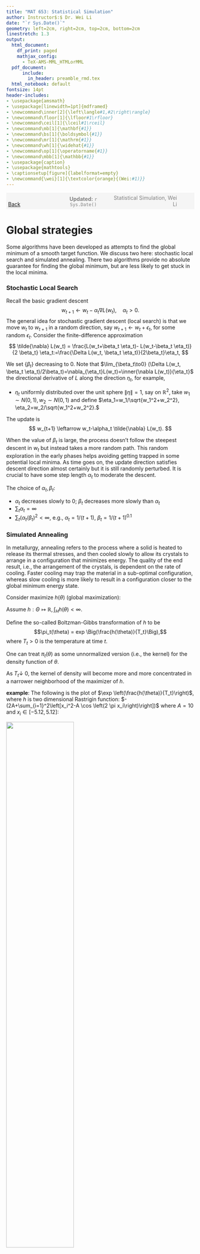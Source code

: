 ```yaml
---
title: "MAT 653: Statistical Simulation"
author: Instructor$:$ Dr. Wei Li
date: "`r Sys.Date()`"
geometry: left=2cm, right=2cm, top=2cm, bottom=2cm
linestretch: 1.3
output:
  html_document:
    df_print: paged
    mathjax_config:
      - TeX-AMS-MML_HTMLorMML   
  pdf_document: 
      include:
        in_header: preamble_rmd.tex
  html_notebook: default
fontsize: 14pt
header-includes:
- \usepackage{amsmath}
- \usepackage[linewidth=1pt]{mdframed}
- \newcommand\inner[2]{\left\langle#1,#2\right\rangle}
- \newcommand\floor[1]{\lfloor#1\rfloor}
- \newcommand\ceil[1]{\lceil#1\rceil}
- \newcommand\mb[1]{\mathbf{#1}}
- \newcommand\bs[1]{\boldsymbol{#1}}
- \newcommand\mr[1]{\mathrm{#1}}
- \newcommand\wh[1]{\widehat{#1}}
- \newcommand\op[1]{\operatorname{#1}}
- \newcommand\mbb[1]{\mathbb{#1}}
- \usepackage{caption}
- \usepackage{mathtools}
- \captionsetup[figure]{labelformat=empty}
- \newcommand{\wei}[1]{\textcolor{orange}{(Wei:#1)}}
---
```



<script type="text/x-mathjax-config">
MathJax.Hub.Config({
  TeX: { equationNumbers: { autoNumber: "AMS" } }
});
</script>


<span style="background-color: #f5f5f5; padding: 5px; display: block;">
    <span style="width: 25%; display: inline-block; text-align: left;">
        [Back](javascript:window.history.back())
    </span>
    <span style="width: 30%; display: inline-block; text-align: center; color: grey;">
        **Updated:** `r Sys.Date()`
    </span>
    <span style="width: 35%; display: inline-block; text-align: right; color: grey;">
        Statistical Simulation, Wei Li
    </span>
</span>

<!------------->

# Global strategies

Some algorithms have been developed as attempts to find the global minimum of a smooth target function. We discuss two here: stochastic local search and simulated annealing. There two algorithms provide no absolute guarantee for finding the global minimum, but are less likely to get stuck in the local minima.

### Stochastic Local Search

Recall the basic gradient descent
$$
w_{t+1} \leftarrow w_t -\alpha_t \nabla L(w_t), \quad \alpha_t>0.
$$
The general idea for stochastic gradient descent (local search) is that we move $w_t$ to $w_{t+1}$ in a random direction, say $w_{t+1} \leftarrow w_t + \epsilon_t$, for some random $\epsilon_t$. Consider the finite-difference approximation
$$
\tilde{\nabla} L(w_t) = \frac{L(w_t+\beta_t \eta_t)- L(w_t-\beta_t \eta_t)}{2 \beta_t} \eta_t:=\frac{\Delta L(w_t, \beta_t \eta_t)}{2\beta_t}\eta_t,
$$

We set $\{\beta_t\}$ decreasing to $0$. Note that $\lim_{\beta_t\to0} (\Delta L(w_t, \beta_t \eta_t)/2\beta_t)=\nabla_{\eta_t}L(w_t)=\inner{\nabla L(w_t)}{\eta_t}$ the directional derivative of $L$ along the direction $\eta_t,$ for example,

- $\eta_t$ uniformly distributed over the unit sphere $\|\eta\|=1$, say on $\mathbb{R}^2$, take $w_1 \sim N(0,1), w_2\sim N(0,1)$ and define $\eta_1=w_1/\sqrt{w_1^2+w_2^2}, \eta_2=w_2/\sqrt{w_1^2+w_2^2}.$

The update is 
$$
w_{t+1} \leftarrow w_t-\alpha_t \tilde{\nabla} L(w_t).
$$

When the value of $\beta_t$ is large, the process doesn't follow the steepest descent in $w_t$ but instead takes a more random path. This random exploration in the early phases helps avoiding getting trapped in some potential local minima. As time goes on, the update direction satisfies descent direction almost certainly but it is still randomly perturbed. It is crucial to have some step length $\alpha_t$ to moderate the descent.

The choice of $\alpha_t, \beta_t$:

- $\alpha_t$ decreases slowly to $0$; $\beta_t$ decreases more slowly than $\alpha_t$
- $\sum_{t} \alpha_t =\infty$
- $\sum_{t}(\alpha_t/\beta_t)^2 <\infty$, e.g., $\alpha_t=1/(t+1)$, $\beta_t=1/(t+1)^{0.1}$


### Simulated Annealing

In metallurgy, annealing refers to the process where a solid is heated to release its thermal stresses, and then cooled slowly to allow its crystals to arrange in a configuration that minimizes energy. The quality of the end result, i.e., the arrangement of the crystals, is dependent on the rate of cooling. Faster cooling may trap the material in a sub-optimal configuration, whereas slow cooling is more likely to result in a configuration closer to the global minimum energy state.

Consider maximize $h(\theta)$ (global maximization):

Assume $h: \Theta \mapsto \mathbb{R}, \int_H h(\theta)<\infty$.

Define the so-called Boltzman-Gibbs transformation of $h$ to be 
$$\pi_t(\theta) = exp \Big(\frac{h(\theta)}{T_t}\Big),$$ 
where $T_t>0$ is the temperature at time $t$.

One can treat $\pi_t(\theta)$ as some unnormalized version (i.e., the kernel) for the density function of $\theta$.

As $T_t \downarrow$ 0, the kernel of density will become more and more concentrated in a narrower neighborhood of the maximizer of $h$.

**example**: The following is the plot of $\exp \left(\frac{h(\theta)}{T_t}\right)$, where $h$ is two dimensional Rastrigin function: $-(2A+\sum_{i=1}^2\left[x_i^2-A \cos \left(2 \pi x_i\right)\right])$ where $A=10$ and $x_i \in[-5.12,5.12]$:

![](../images/simulated_annealing1.png){ width=60% }

**Algorithm (Metropolis-Hastings)**:

Suppose $g(\cdot)$ symmetric density function $g(-x)=g(x)$, e.g. $N(0,1)$.

1. simulate $\zeta^{(t)}$ from $g$.

2. generate $\theta^{(t+1)}$ as
$$\theta^{(t+1)}=
\begin{cases}
\theta^{(t)}+\zeta^{(t)} & \text{with } \ prob\ \rho=\min\{exp(\frac{\triangle h}{T_t}), 1\}, \triangle h = h(\theta^{(t)}+\zeta^{(t)})-h(\theta^{(t)})\\
\theta^{(t)} & \text{with }\ prob \ 1-\rho\\
\end{cases}.$$

3. reduce temperature $T_{t+1} \leftarrow T_t$. For example, one can let $T_t = 1/log(1+t)$ or $(1/1.2)^t.$

**Remarks**:

1. If the perturbation increases $h$ (i.e., $\triangle h\geq 0$), the new proposal is automatically accepted. If $\triangle h<0$, then still accept it with certain probability  $\rho(<1)$.

2. When $T_t$ is relatively large, many "bad" proposals (that is those $\triangle h<0$) may still be accepted. Therefore a larger part of the space can be explored. As $T_t \downarrow 0$, that will limit the "bad" proposal that we allow.

3. When $T_t$ is sufficiently small, one essentially "anneal" the process by accepting only "good" proposals (i.e., $\triangle h\geq 0$).

4. In step 2, one can instead sample $u\sim unif(0, 1)$, and if $u \leq \exp(\Delta h/T_t)$, we set $\theta^{(t+1)} \leftarrow \theta^{(t)} + \zeta^{(t)},$ otherwise, we $\theta^{(t+1)} \leftarrow \theta^{(t)}.$

5. If $T_t$ is fixed, the algorithm essentially draws a Markov Chain whose stationary distribution ig given by $\theta \propto \exp(h(\theta)/T)$.

The following is the plot of the function $\rho\left(T_t\right)$ against $T_t$, with $T_t$ decreasing from 10 to 0.1 and $\Delta h=-0.1$:

![](../images/simulated_annealing2.png){ width=60% }

### Python Code Examples

Provided and discussed in lab.


<!------------->
<span style="background-color: #f5f5f5; padding: 5px; display: block;">
    <span style="width: 25%; display: inline-block; text-align: left;">
        [Back](javascript:window.history.back())
    </span>
    <span style="width: 30%; display: inline-block; text-align: center; color: grey;">
        **Updated:** `r Sys.Date()`
    </span>
    <span style="width: 35%; display: inline-block; text-align: right; color: grey;">
        Statistical Simulation, Wei Li
    </span>
</span>